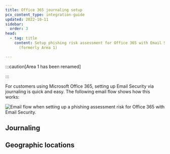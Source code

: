 ```yaml
---
title: Office 365 journaling setup
pcx_content_type: integration-guide
updated: 2022-10-11
sidebar:
  order: 3
head:
  - tag: title
    content: Setup phishing risk assessment for Office 365 with Email Security
      (formerly Area 1)

---
```



:::caution[Area 1 has been renamed]


<Render file="rename-area1-to-ces" />


:::

For customers using Microsoft Office 365, setting up Email Security via journaling is quick and easy. The following email flow shows how this works:

![Email flow when setting up a phishing assessment risk for Office 365 with Email Security.](~/assets/images/email-security/deployment/api-setup/journaling/office365-journaling-flow.png)

<Render file="deployment/o365-gcc" />

## Journaling

<Render file="deployment/journaling-connector" />

## Geographic locations

<Render file="deployment/bcc-table-geographic-locations" />
